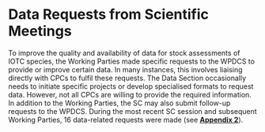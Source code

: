 # Data Requests from Scientific Meetings

To improve the quality and availability of data for stock assessments of IOTC species, the Working Parties made specific requests to the WPDCS to provide or improve certain data. In many instances, this involves liaising directly with CPCs to fulfil these requests. The Data Section occasionally needs to initiate specific projects or develop specialised formats to request data. However, not all CPCs are willing to provide the required information. In addition to the Working Parties, the SC may also submit follow-up requests to the WPDCS. During the most recent SC session and subsequent Working Parties, 16 data-related requests were made (see **[Appendix 2](#Requests)**).
